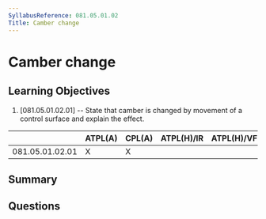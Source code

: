 ```yaml
---
SyllabusReference: 081.05.01.02
Title: Camber change
---
```


# Camber change

## Learning Objectives

1. [081.05.01.02.01] -- State that camber is changed by movement of a control
   surface and explain the effect.

|                 | ATPL(A) | CPL(A) | ATPL(H)/IR | ATPL(H)/VFR | CPL(H) | IR  | CBIR(A) |
| --------------- | ------- | ------ | ---------- | ----------- | ------ | --- | ------- |
| 081.05.01.02.01 | X       | X      |            |             |        |     |         |

## Summary

## Questions

